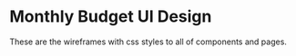
<Meta title="Introduction" />

# Monthly Budget UI Design

These are the wireframes with css styles to all of components and pages.
